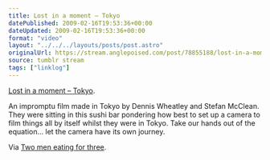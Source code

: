 ```yaml
---
title: Lost in a moment – Tokyo
datePublished: 2009-02-16T19:53:36+00:00
dateUpdated: 2009-02-16T19:53:36+00:00
format: "video"
layout: "../../../layouts/posts/post.astro"
originalUrl: https://stream.anglepoised.com/post/78855188/lost-in-a-moment-tokyo-an-impromptu-film-made
source: tumblr stream
tags: ["linklog"]
---
```



<YouTube id="https://www.youtube.com/watch?v=ySrsZuD4w0c" />

[Lost in a moment &#8211; Tokyo][1].

An impromptu film made in Tokyo by Dennis Wheatley and Stefan McClean. They were sitting in this sushi bar pondering how best to set up a camera to film things all by itself whilst they were in Tokyo. Take our hands out of the equation&hellip; let the camera have its own journey.

Via [Two men eating for three][2].

[1]: https://www.youtube.com/watch?v=ySrsZuD4w0c
[2]: http://twomeneatingforthree.com/
